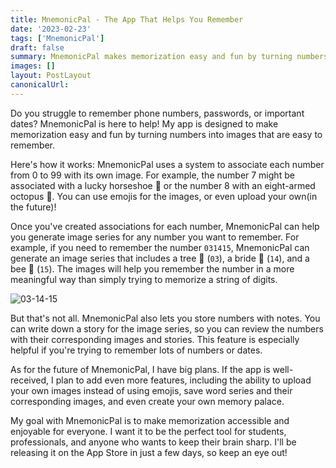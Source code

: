 ```yaml
---
title: MnemonicPal - The App That Helps You Remember
date: '2023-02-23'
tags: ['MnemonicPal']
draft: false
summary: MnemonicPal makes memorization easy and fun by turning numbers into images. Once you've created associations for each number, the app can help you generate image series for any number you want to remember.
images: []
layout: PostLayout
canonicalUrl:
---
```


Do you struggle to remember phone numbers, passwords, or important dates? MnemonicPal is here to help! My app is designed to make memorization easy and fun by turning numbers into images that are easy to remember.

Here's how it works: MnemonicPal uses a system to associate each number from 0 to 99 with its own image. For example, the number 7 might be associated with a lucky horseshoe 🧲 or the number 8 with an eight-armed octopus 🐙. You can use emojis for the images, or even upload your own(in the future)!

Once you've created associations for each number, MnemonicPal can help you generate image series for any number you want to remember. For example, if you need to remember the number `031415`, MnemonicPal can generate an image series that includes a tree 🌳 (`03`), a bride 👰 (`14`), and a bee 🐝 (`15`). The images will help you remember the number in a more meaningful way than simply trying to memorize a string of digits.

<Image alt="03-14-15" src="/static/images/mnemonicpal-saved-numbers.png" width={690} height={590} />

But that's not all. MnemonicPal also lets you store numbers with notes. You can write down a story for the image series, so you can review the numbers with their corresponding images and stories. This feature is especially helpful if you're trying to remember lots of numbers or dates.

As for the future of MnemonicPal, I have big plans. If the app is well-received, I plan to add even more features, including the ability to upload your own images instead of using emojis, save word series and their corresponding images, and even create your own memory palace.

My goal with MnemonicPal is to make memorization accessible and enjoyable for everyone. I want it to be the perfect tool for students, professionals, and anyone who wants to keep their brain sharp. I'll be releasing it on the App Store in just a few days, so keep an eye out!

